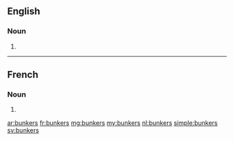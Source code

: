 ==English==

===Noun===
{{head|en}}

# {{plural of|bunker}}

----

==French==

===Noun===
{{head|fr|g=m-p}}

# {{plural of|bunker|lang=fr}}

[[ar:bunkers]]
[[fr:bunkers]]
[[mg:bunkers]]
[[my:bunkers]]
[[nl:bunkers]]
[[simple:bunkers]]
[[sv:bunkers]]
